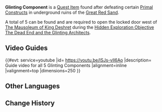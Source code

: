 {{Stub|Locations, Location Images, Context Location ImagesOL}}
{{Item Infobox
|id           = 101968
|image        = Item Glinting Component.png
|type         = Quest Items
|description  = A piece of the Primal Construct that barred your path. This component seems to be reacting with nearby devices, constantly gleaming and glinting as it does.
|source1      = Exploration
}}
'''Glinting Component''' is a [[Quest Item]] found after defeating certain [[Primal Construct]]s in underground ruins of the [[Great Red Sand]].

A total of 5 can be found and are required to open the locked door west of [[The Mausoleum of King Deshret]] during the [[Hidden Exploration Objective]] [[The Dead End and the Glinting Architects]].

==Video Guides==
{{#evt:
service=youtube
|id= https://youtu.be/lSJs-vll6Ao
|description= Guide video for all 5 Glinting Components
|alignment=inline
|valignment=top
|dimensions=250
}}
{{EVT
|video1   = https://youtu.be/_oot6fhMOE4
|caption1 = Glinting Component (5 Total): All Locations & Unlock Secret Chamber
}}

==Other Languages==
{{Other Languages
|default_hidden = 1
|en      = Glinting Component
|zhs     = 闪烁的零件
|zhs_rm  = Shǎnshuò de Língjiàn
|zht     = 閃爍的零件
|zht_rm  = Shǎnshuò de Língjiàn
|ja      = 点滅する部品
|ja_rm   = Tenmetsu Suru Buhin
|ko      = 반짝이는 부품
|ko_rm   = Banjjagineun Bupum
|es      = Componente tintineante
|fr      = Composant scintillant
|ru      = Искрящаяся деталь
|th      = ชิ้นส่วนที่ส่องกะพริบ
|th_rm   = 
|vi      = Linh Kiện Lấp Lánh
|de      = Glitzernde Komponente
|id      = Komponen Berkilauan
|pt      = Componente Brilhante
|tr      = Parıldayan Parça
|it      = Componente luccicante
}}

==Change History==
{{Change History|3.1}}